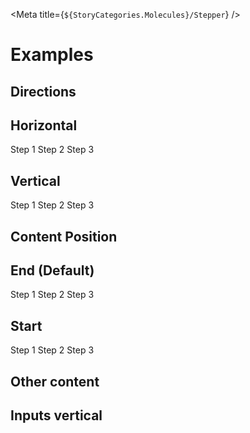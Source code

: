 
<Meta title={`${StoryCategories.Molecules}/Stepper`} />

<StepperDocs />

# Examples

## Directions

## Horizontal

<Canvas>
	<p-stepper active-step={2}>
		<p-stepper-item>
			<span
				className='font-semibold'
				slot='content'
			>
				Step 1
			</span>
		</p-stepper-item>
		<p-stepper-item>
			<span
				className='font-semibold'
				slot='content'
			>
				Step 2
			</span>
		</p-stepper-item>
		<p-stepper-item>
			<span
				className='font-semibold'
				slot='content'
			>
				Step 3
			</span>
		</p-stepper-item>
	</p-stepper>
</Canvas>

## Vertical

<Canvas>
	<div class='h-48'>
		<p-stepper
			active-step={2}
			direction='vertical'
		>
			<p-stepper-item>
				<span
					className='font-semibold'
					slot='content'
				>
					Step 1
				</span>
			</p-stepper-item>
			<p-stepper-item>
				<span
					className='font-semibold'
					slot='content'
				>
					Step 2
				</span>
			</p-stepper-item>
			<p-stepper-item>
				<span
					className='font-semibold'
					slot='content'
				>
					Step 3
				</span>
			</p-stepper-item>
		</p-stepper>
	</div>
</Canvas>

## Content Position

## End (Default)

<Canvas>
	<div class='h-48'>
		<p-stepper
			active-step={2}
			direction='vertical'
		>
			<p-stepper-item>
				<span
					className='font-semibold'
					slot='content'
				>
					Step 1
				</span>
			</p-stepper-item>
			<p-stepper-item>
				<span
					className='font-semibold'
					slot='content'
				>
					Step 2
				</span>
			</p-stepper-item>
			<p-stepper-item>
				<span
					className='font-semibold'
					slot='content'
				>
					Step 3
				</span>
			</p-stepper-item>
		</p-stepper>
	</div>
</Canvas>

## Start

<Canvas>
	<div class='h-48'>
		<p-stepper
			active-step={2}
			direction='vertical'
			content-position='start'
		>
			<p-stepper-item>
				<span
					className='font-semibold'
					slot='content'
				>
					Step 1
				</span>
			</p-stepper-item>
			<p-stepper-item>
				<span
					className='font-semibold'
					slot='content'
				>
					Step 2
				</span>
			</p-stepper-item>
			<p-stepper-item>
				<span
					className='font-semibold'
					slot='content'
				>
					Step 3
				</span>
			</p-stepper-item>
		</p-stepper>
	</div>
</Canvas>

## Other content

## Inputs vertical

<Canvas>
	<div class='h-48'>
		<p-stepper
			active-step={0}
			direction='vertical'
			content-position='start'
		>
			<p-stepper-item finished={true}>
				<p-field slot='content' />
			</p-stepper-item>
			<p-stepper-item active={true}>
				<p-field slot='content' />
			</p-stepper-item>
			<p-stepper-item>
				<p-field slot='content' />
			</p-stepper-item>
		</p-stepper>
	</div>
</Canvas>
